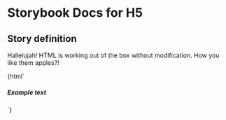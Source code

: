 

# Storybook Docs for H5

<Meta title="govtnz-import" />

## Story definition

Hallelujah! HTML is working out of the box without modification.
How you like them apples?!

<Preview>
  <Story name="H5" height="100px">
    {html` <h5 class="g-heading g-heading-xl">Example text</h5> `}
  </Story>
</Preview>
